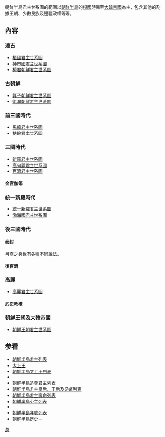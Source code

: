 朝鮮半島君主世系圖的範圍以[[朝鮮半島|朝鮮半島]]的[[桓國|桓國]]時期至[[大韓帝國|大韓帝國]]為主，包含其他的割據王朝、少數民族及邊疆政權等等。

==內容==
===遠古===
*[[桓國|桓國君主世系圖]]
*[[神市國|神市國君主世系圖]]
*[[檀君朝鮮|檀君朝鮮君主世系圖]]

===古朝鮮===
*[[箕子朝鮮|箕子朝鮮君主世系圖]]
*[[衛滿朝鮮|衛滿朝鮮君主世系圖]]

===前三國時代===
*[[馬韓|馬韓君主世系圖]]
*[[扶餘國|扶餘君主世系圖]]

===三國時代===
*[[新羅君主世系圖|新羅君主世系圖]]
*[[高句麗君主世系圖|高句麗君主世系圖]]
*[[百濟君主世系圖|百濟君主世系圖]]
====金官伽倻====
{{chart/start}}
{{chart| AAA |AAA=<sup>(1)</sup>'''[[首露王|首露王]]'''<br>？-'''42-199'''}}
{{chart| |!| |}}
{{chart| AAA |AAA=<sup>(2)</sup>'''[[居登王|居登王]]'''<br>？-'''199-259'''}}
{{chart| |!| |}}
{{chart| AAA |AAA=<sup>(3)</sup>'''[[麻品王|麻品王]]'''<br>？-'''259-291'''}}
{{chart| |!| |}}
{{chart| AAA |AAA=<sup>(4)</sup>'''[[居叱弥王|居叱弥王]]'''<br>？-'''291-346'''}}
{{chart| |!| |}}
{{chart| AAA |AAA=<sup>(5)</sup>'''[[伊尸品王|伊尸品王]]'''<br>？-'''346-407'''}}
{{chart| |!| |}}
{{chart| AAA |AAA=<sup>(6)</sup>'''[[坐知王|坐知王]]'''<br>？-'''407-421'''}}
{{chart| |!| |}}
{{chart| AAA |AAA=<sup>(7)</sup>'''[[吹希王|吹希王]]'''<br>？-'''421-451'''}}
{{chart| |!| |}}
{{chart| AAA |AAA=<sup>(8)</sup>'''[[铚知王|铚知王]]'''<br>？-'''451-492'''}}
{{chart| |!| |}}
{{chart| AAA |AAA=<sup>(9)</sup>'''[[钳知王|钳知王]]'''<br>？-'''492-521'''}}
{{chart| |!| |}}
{{chart| AAA |AAA=<sup>(10)</sup>'''[[金仇衡|金仇衡]]'''<br>？-'''521-532'''}}
{{chart/end}}

===統一新羅時代===
*[[新羅君主世系圖|統一新羅君主世系圖]]
*[[渤海國君主世系圖|渤海國君主世系圖]]

===後三國時代===
====泰封====
弓裔之身世有各種不同說法。
{{chart/start}}
{{chart| | | | | AAA | | BBB |AAA=[[淵太祚|淵太祚]]|BBB=[[寶藏王|高句麗寶藏王]]<br>高寶臧}}
{{chart| |,|-|-|-|(| | | |!| |}}
{{chart| AAA | | BBB |v| CCC |AAA=[[淵蓋蘇文|淵蓋蘇文]]|BBB=[[淵淨土|淵淨土]]|CCC=□}}
{{chart| | | | | | | |!| |}}
{{chart| | | | | | | AAA |AAA=報德王<br>[[安舜|安舜]]}}
{{chart| | | | | | | |:| |}}
{{chart| | | | | | | |:| | | AAA |AAA=[[元聖王|新羅元聖王]]<br>金敬信}}
{{chart| | | | | | | |:| | | |!| |}}
{{chart| | | | | | | |:| | | AAA |AAA=新羅惠康王<br>[[金禮英|金禮英]]}}
{{chart| | | | | | | |:| | | |)|-|-|-|.| |}}
{{chart| | | | | | | |:| | | AAA | | BBB |AAA=新羅成德王<br>[[金均貞|金均貞]]|BBB=新羅興聖王<br>[[金憲貞|金憲貞]]}}
{{chart| | | | | | | |:| | | |!| | | |!| |}}
{{chart| | | | | | | |:| | | AAA | | BBB |AAA=[[憲安王|新羅憲安王]]<br>金誼靖|BBB=[[僖康王|新羅僖康王]]<br>金悌隆}}
{{chart| | | | | | | |:| | | |!| | | |!| |}}
{{chart| | | | | | | |:| | | |!| | | AAA |AAA=新羅懿恭王<br>[[金啟明|金啟明]]}}
{{chart| | | | | | | |:| | | |!| | | |!| |}}
{{chart| | | | | | | AAA | | |!| | | BBB |AAA=[[高剛|高剛]]|BBB=[[景文王|新羅景文王]]<br>金膺廉}}
{{chart| | | | | | | |`|-|-|-|+|-|-|-|'| |}}
{{chart| | | | | | | | | | | AAA | |AAA=<sup>(1)</sup>'''[[弓裔|弓裔]]'''<br>？-'''901-918'''}}
{{chart/end}}

====後百濟====
{{chart/start}}
{{chart| AAA |AAA=[[真興王|新羅真興王]]<br>金彡麥宗}}
{{chart| |!| |}}
{{chart| AAA |AAA=[[金仇輪|金仇輪]]}}
{{chart| |!| |}}
{{chart| AAA |AAA=[[金善品|金善品]]}}
{{chart| |!| |}}
{{chart| AAA |AAA=[[金酌珍|金酌珍]]}}
{{chart| |!| |}}
{{chart| AAA |AAA=[[阿慈介|阿慈介]]（金元善）}}
{{chart| |!| |}}
{{chart| AAA |AAA=<sup>(1)</sup>'''[[甄萱|甄萱]]'''<br>867-'''900-935'''-936}}
{{chart| |!| |}}
{{chart| AAA |AAA=<sup>(2)</sup>'''[[甄神劍|甄神劍]]'''<br>？-'''935-936'''-？}}
{{chart/end}}

===高麗===
*[[高麗君主世系圖|高麗君主世系圖]]
====武臣政權====
{{chart/start|style=font: 80% sans-serif;}}
{{chart| | | | | | | | | | | | | | | | | | | | | AAA |AAA=[[李朝_(越南)|越南]][[李仁宗|李仁宗]]<br>李乾德}}
{{chart| | | | | | | | | | | | | | | | | | | | | |!| |}}
{{chart| | | | | AAA | | | | | | | | | | | | | | BBB |AAA=[[李珍有|李珍有]]|BBB=[[李陽焜|李陽焜]]}}
{{chart| | | | | |!| | | | | | | | | | | | | | | |!| |}}
{{chart| | | | | AAA | | | | | | | | | | | | | | BBB |AAA=[[李宮進|李宮進]]|BBB=[[李君郁|李君郁]]}}
{{chart| | | | | |!| | | | | | | | | | | | | | | |!| |}}
{{chart| | | | | AAA | | | | | | | | | | | | | | BBB |AAA=[[李端信|李端信]]|BBB=[[李敬夫|李敬夫]]}}
{{chart| | | | | |!| | | | | | | | | | | | | | | |!| |}}
{{chart| | | | | AAA | | | | | | | | | | | | | | BBB |AAA=[[李勇夫|李勇夫]]|BBB=[[李甫明|李甫明]]}}
{{chart| | | | | |!| | | | | | | | | | | | | | | |!| |}}
{{chart| AAA | | BBB | | | | | | CCC | | DDD | | EEE |AAA=<sup>(共同)</sup>'''[[李高|李高]]'''<br>？-'''1170-1171'''|BBB=<sup>(共同)</sup>'''[[李義方|李義方]]'''<br>？-'''1170-1174'''|CCC=<sup>(1)</sup>'''[[鄭仲夫|鄭仲夫]]'''<br>1106-'''1170-1179'''|DDD=[[慶珍|慶珍]]|EEE=[[李陽焜#玄孙|李善]]}}
{{chart| | | | | |!| | | | | | | |!| | | |!| | | |!| |}}
{{chart| | | | | AAA |-| BBB | | CCC | | DDD | | EEE | | FFF |AAA=[[思平王后|思平王后]]|BBB=[[高麗康宗|高麗康宗]]<br>王祦|CCC=''[[鄭筠|鄭筠]]''<br>？-1179|DDD=<sup>(2)</sup>'''[[慶大升|慶大升]]'''<br>1154-'''1179-1183'''|EEE=<sup>(3)</sup>'''[[李義旼|李義旼]]'''<br>？-'''1183-1196'''|FFF=[[崔元浩|崔元浩]]}}
{{chart| | | | | | | | | |!| | | | | | | | | | | | | | | |!| |}}
{{chart| | | | | | | | | AAA |-|-|-|-|-|-|-|-|-|-|-|-|-| BBB |AAA=[[靜和宅主|靜和宅主]]|BBB=<sup>(5/[[崔氏政權|崔氏1]])</sup>'''晉康景成侯'''<br>[[崔忠獻|崔忠獻]]<br>1149-'''1196-1219'''}}
{{chart| | | | | | | | | | | | | | | | | | | | | | | | | |!| |}}
{{chart| AAA | | | | | | | | | | | | | | | | | | | | | | BBB |AAA=[[柳公權_(高麗)|柳公權]]|BBB=<sup>(6/[[崔氏政權|崔氏2]])</sup>'''晉康匡烈侯'''<br>[[崔瑀|崔瑀]]<br>1180-'''1219-1249'''}}
{{chart| |!| | | | | | | | | | | | | | | | | | | | | | | |!| |}}
{{chart| AAA | | BBB | | CCC | | | | | | | | | | | | | | DDD |AAA=[[柳澤_(高麗)|柳澤]]|BBB=[[金允成|金允成]]|CCC=[[宋惟翊|宋惟翊]]|DDD=<sup>(7/[[崔氏政權|崔氏3]])</sup>'''晉平公'''<br>[[崔沆_(高麗武臣)|崔沆]]<br>？-'''1249-1257'''}}
{{chart| |!| | | |!| | | |!| | | | | | | | | | | | | | | |!| |}}
{{chart| AAA | | BBB | | CCC | | | | | | | | | | | | | | DDD |AAA=<sup>(9)</sup>'''[[柳璥|柳璥]]'''<br>1211-'''1258-1260'''|BBB=<sup>(10)</sup>'''[[金俊_(高麗)|金俊]]'''<br>？-'''1260-1268'''|CCC=[[宋淑文|宋淑文]]|DDD=<sup>(8/[[崔氏政權|崔氏4]])</sup>'''[[崔竩|崔竩]]'''<br>？-'''1257-1258'''}}
{{chart| | | | | |:| | | |!| |}}
{{chart| | | | | AAA | | BBB |AAA=<sup>(11)</sup>'''莊烈公'''<br>[[林衍|林衍]]<br>？-'''1268-1270'''|BBB=[[宋希植|宋希植]]}}
{{chart| | | | | |!| | | |!| |}}
{{chart| | | | | AAA | | BBB |AAA=<sup>(12)</sup>'''[[林惟茂|林惟茂]]'''<br>？-'''1270'''|BBB=''[[宋松禮|宋松禮]]''<br>？-1270-1289}}
{{chart/end}}

===朝鲜王朝及大韓帝國===
*[[朝鲜王朝君主世系圖|朝鲜王朝君主世系圖]]

== 参看 ==
*[[朝鮮半島君主列表|朝鮮半島君主列表]]
*[[太上王|太上王]]
*[[朝鮮半島太上王列表|朝鮮半島太上王列表]]
*{{tsl|ko|조선의 왕세자|朝鮮半島王儲列表}}
*[[朝鮮半島追尊君主列表|朝鮮半島追尊君主列表]]
*[[朝鮮半島君主皇后、王后及妃嬪列表|朝鮮半島君主皇后、王后及妃嬪列表]]
*[[朝鮮半島君主壽命列表|朝鮮半島君主壽命列表]]
*[[朝鮮半島公主列表|朝鮮半島公主列表]]
*{{tsl|ko|한국의 왕자와 왕녀 목록|朝鮮半島君主諸子女列表}}
*[[朝鮮半島年號列表|朝鮮半島年號列表]]
*[[朝鮮半島历史|朝鮮半島历史]]－{{tsl|en|Timeline of Korean history|朝鮮半島历史年表}}

[[Category:朝鮮半島君主世系圖|总]]